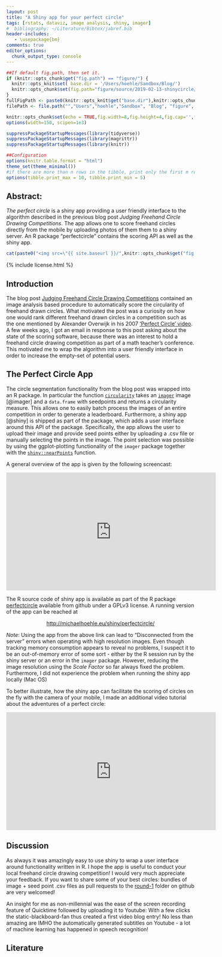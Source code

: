```yaml
---
layout: post
title: "A Shiny app for your perfect circle"
tags: [rstats, dataviz, image analysis, shiny, imager]
#  bibliography: ~/Literature/Bibtex/jabref.bib
header-includes:
   - \usepackage{bm}
comments: true
editor_options:
  chunk_output_type: console
---
```


```r
##If default fig.path, then set it.
if (knitr::opts_chunk$get("fig.path") == "figure/") {
  knitr::opts_knit$set( base.dir = '/Users/hoehle/Sandbox/Blog/')
  knitr::opts_chunk$set(fig.path="figure/source/2019-02-13-shinycircle/")
}
fullFigPath <- paste0(knitr::opts_knit$get("base.dir"),knitr::opts_chunk$get("fig.path"))
filePath <- file.path("","Users","hoehle","Sandbox", "Blog", "figure", "source", "2019-02-13-shinycircle")

knitr::opts_chunk$set(echo = TRUE,fig.width=8,fig.height=4,fig.cap='',fig.align='center',echo=FALSE,dpi=72*2)#, global.par = TRUE)
options(width=150, scipen=1e3)

suppressPackageStartupMessages(library(tidyverse))
suppressPackageStartupMessages(library(magrittr))
suppressPackageStartupMessages(library(knitr))

##Configuration
options(knitr.table.format = "html")
theme_set(theme_minimal())
#if there are more than n rows in the tibble, print only the first m rows.
options(tibble.print_max = 10, tibble.print_min = 5)
```

## Abstract:

*The perfect circle* is a shiny app providing a user friendly
interface to the algorithm described in the previous blog post
*Judging Freehand Circle Drawing Competitions*. The app allows one to
score freehand circles directly from the mobile by uploading photos of
them them to a shiny server. An R package "perfectcircle" contains the
scoring API as well as the shiny app.

<center>
```r
cat(paste0("<img src=\"{{ site.baseurl }}/",knitr::opts_chunk$get("fig.path"),"screenshot2.png\" width=\"450\">\n"))
```
</center>


{% include license.html %}


## Introduction

The blog post
[Judging Freehand Circle Drawing Competitions](http://staff.math.su.se/hoehle/blog/2018/07/31/circle.html)
contained an image analysis based procedure to automatically score the
circularity of freehand drawn circles. What motivated the post was a
curiosity on how one would rank different freehand drawn circles in a
competition such as the one mentioned by Alexander Overwijk in his
2007
['Perfect Circle' video](https://www.youtube.com/embed/eAhfZUZiwSE). A
few weeks ago, I got an email in response to this post asking about the
state of the scoring software, because there was an interest to hold a
freehand circle drawing competition as part of a math teacher's
conference. This motivated me to wrap the algorithm into a user
friendly interface in order to increase the empty-set of potential
users.

## The Perfect Circle App

The circle segmentation functionality from the blog post was wrapped
into an R package. In particular the function
[`circularity`](https://github.com/hoehleatsu/perfectcircle/blob/fb92ef694b38eb8f409b018c80c827dfb23d0c09/R/perfectcircle.R#L129)
takes an
[`imager`](https://cran.r-project.org/web/packages/imager/index.html)
image [@imager] and a `data.frame` with seedpoints and returns a
circularity measure. This allows one to easily batch process the
images of an entire competition in order to generate a
leaderboard. Furthermore, a shiny app [@shiny] is shipped as part of
the package, which adds a user interface around this API of the
package. Specifically, the app allows the user to upload their image
and provide seed points either by uploading a .csv file or manually
selecting the points in the image. The point selection was possible by
using the ggplot-plotting functionality of the `imager` package
together with the
[`shiny::nearPoints`](https://shiny.rstudio.com/reference/shiny/1.2.0/nearPoints.html)
function.

A general overview of the app is given by the following screencast:

<center>
<iframe width="560" height="315" src="https://www.youtube.com/embed/g8zV5jfvvlo" frameborder="0" allow="accelerometer; autoplay; encrypted-media; gyroscope; picture-in-picture" allowfullscreen></iframe>
</center>
<p>
The R source code of shiny app is available as part of the R package
[perfectcircle](https://github.com/hoehleatsu/perfectcircle) available
from github under a GPLv3 license. A running version of the app can be reached at

<center>
[http://michaelhoehle.eu/shiny/perfectcircle/](http://michaelhoehle.eu/shiny/perfectcircle/)
</center>
<p>

*Note*: Using the app from the above link can lead to "Disconnected
from the server" errors when operating with high resolution
images. Even though tracking memory consumption appears to reveal no
problems, I suspect it to be an out-of-memory error of some sort -
either by the R session run by the shiny server or an error in the
`imager` package. However, reducing the image resolution using the
*Scale Factor* so far always fixed the problem. Furthermore, I did not
experience the problem when running the shiny app locally (Mac OS)

To better illustrate, how the shiny app can facilitate the scoring of
circles on the fly with the camera of your mobile, I made an
additional video tutorial about the adventures of a perfect circle:

<center>
<iframe width="560" height="315" src="https://www.youtube.com/embed/QZOCKn9XNN4" frameborder="0" allow="accelerometer; autoplay; encrypted-media; gyroscope; picture-in-picture" allowfullscreen></iframe>
</center>
<p>

## Discussion

As always it was amazingly easy to use shiny to wrap a user interface
around functionality written in R. I hope the app is useful to
conduct your local freehand circle drawing competition! I would very
much appreciate your feedback. If you want to share
some of your best circles:  bundles of image + seed point .csv files
as pull requests to the
[round-1](https://github.com/hoehleatsu/worldfreehandcirclechampionship/tree/master/round-1) folder
on github are very welcomed!

An insight for me as non-millennial was the ease of the screen
recording feature of Quicktime followed by uploading it to Youtube:
With a few clicks the static-blackboard-fan thus created a first video
blog entry! No less than amazing are IMHO the automatically generated
subtitles on Youtube - a lot of machine learning has happened in
speech recognition!


## Literature
